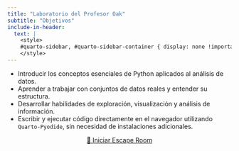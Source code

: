 ```yaml
---
title: "Laboratorio del Profesor Oak"
subtitle: "Objetivos"
include-in-header:
  text: |
    <style>
    #quarto-sidebar, #quarto-sidebar-container { display: none !important; }
    </style>
---
```


- Introducir los conceptos esenciales de Python aplicados al análisis de datos.  
- Aprender a trabajar con conjuntos de datos reales y entender su estructura.  
- Desarrollar habilidades de exploración, visualización y análisis de información.  
- Escribir y ejecutar código directamente en el navegador utilizando `Quarto-Pyodide`, sin necesidad de instalaciones adicionales.

<center>
<a href="rooms/sala_00.html" class="btn btn-warning btn-lg w-100">🚀 Iniciar Escape Room</a>
</center>

